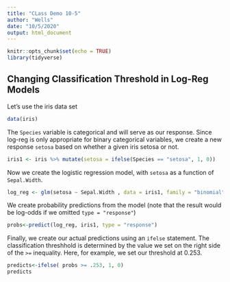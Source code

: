 ```yaml
---
title: "CLass Demo 10-5"
author: "Wells"
date: "10/5/2020"
output: html_document
---
```


```r
knitr::opts_chunk$set(echo = TRUE)
library(tidyverse)
```


## Changing Classification Threshold in Log-Reg Models

Let's use the iris data set

```r
data(iris)
```

The `Species` variable is categorical and will serve as our response. Since log-reg is only appropriate for binary categorical variables, we create a new response `setosa` based on whether a given iris setosa or not.

```r
iris1 <- iris %>% mutate(setosa = ifelse(Species == "setosa", 1, 0))
```

Now we create the logistic regression model, with `setosa` as a function of `Sepal.Width`.

```r
log_reg <- glm(setosa ~ Sepal.Width , data = iris1, family = "binomial")
```

We create probability predictions from the model (note that the result would be log-odds if we omitted `type = "response"`)

```r
probs<-predict(log_reg, iris1, type = "response")
```

Finally, we create our actual predictions using an `ifelse` statement. The classification threshhold is determined by the value we set on the right side of the `>=` inequality. Here, for example, we set our threshold at 0.253.

```r
predicts<-ifelse( probs >= .253, 1, 0)
predicts
```

